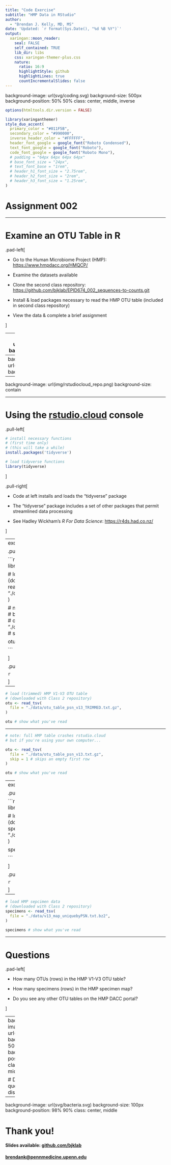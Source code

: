 ```yaml
---
title: "Code Exercise"
subtitle: "HMP Data in RStudio"  
author: 
  - "Brendan J. Kelly, MD, MS"
date: 'Updated: `r format(Sys.Date(), "%d %B %Y")`'
output:
  xaringan::moon_reader:
    seal: FALSE
    self_contained: TRUE
    lib_dir: libs
    css: xaringan-themer-plus.css
    nature:
      ratio: 16:9
      highlightStyle: github
      highlightLines: true
      countIncrementalSlides: false
---
```

background-image: url(svg/coding.svg)
background-size: 500px
background-position: 50% 50%
class: center, middle, inverse

```r
options(htmltools.dir.version = FALSE)
```

```r
library(xaringanthemer)
style_duo_accent(
  primary_color = "#011F5B",
  secondary_color = "#990000",
  inverse_header_color = "#FFFFFF",
  header_font_google = google_font("Roboto Condensed"),
  text_font_google = google_font("Roboto"),
  code_font_google = google_font("Roboto Mono"),
  # padding = "64px 64px 64px 64px"
  # base_font_size = "24px",
  # text_font_base = "1rem",
  # header_h1_font_size = "2.75rem",
  # header_h2_font_size = "2rem",
  # header_h3_font_size = "1.25rem",
)
```

# Assignment 002



---

# Examine an OTU Table in R

.pad-left[

- Go to the Human Microbiome Project (HMP): [https://www.hmpdacc.org/HMQCP/](https://www.hmpdacc.org/HMQCP/)

- Examine the datasets available

- Clone the second class repository:  
  [https://github.com/bjklab/EPID674_002_sequences-to-counts.git](https://github.com/bjklab/EPID674_002_sequences-to-counts.git)

- Install & load packages necessary to read the HMP OTU table (included in second class repository)

- View the data & complete a brief assignment

]



---
background-image: url(img/hmpdacc.png)
background-size: contain



---
background-image: url(img/hmpdacc_otus.png)
background-size: contain



---
background-image: url(img/rstudiocloud_repo.png)
background-size: contain



---

# Using the [rstudio.cloud](https://rstudio.cloud) console

.pull-left[

```r

# install necessary functions 
# (first time only)
# (this will take a while)
install.packages('tidyverse')

# load tidyverse functions
library(tidyverse)

```


]

.pull-right[

- Code at left installs and loads the "tidyverse" package

- The "tidyverse" package includes a set of other packages that permit streamlined data processing

- See Hadley Wickham's _R For Data Science_: [https://r4ds.had.co.nz/](https://r4ds.had.co.nz/)


]



---
exclude: TRUE

.pull-left[

```r
# make sure tidyverse loaded
library(tidyverse)

# load (trimmed) HMP V1-V3 OTU table 
# (downloaded with Class 2 repository)
otu <- read_tsv(
  file = 
    "./data/otu_table_psn_v13_TRIMMED.txt.gz",
)

# note: full HMP table crashes rstudio.cloud
# but if you're using your own computer...
#
# otu <- read_tsv(
#   file = "./data/otu_table_psn_v13.txt.gz",
#   skip = 1 # skips an empty first row
# )

otu # show what you've read


```


]

.pull-right[

```r

```


]



---

```r
# load (trimmed) HMP V1-V3 OTU table 
# (downloaded with Class 2 repository)
otu <- read_tsv(
  file = "./data/otu_table_psn_v13_TRIMMED.txt.gz",
)

otu # show what you've read


```




---

```r
# note: full HMP table crashes rstudio.cloud
# but if you're using your own computer...

otu <- read_tsv(
  file = "./data/otu_table_psn_v13.txt.gz",
  skip = 1 # skips an empty first row
)

otu # show what you've read


```




---
exclude: TRUE

.pull-left[

```r
# make sure tidyverse loaded
library(tidyverse)

# load HMP sepcimen data 
# (downloaded with Class 2 repository)
specimens <- read_tsv(
  file = 
    "./data/v13_map_uniquebyPSN.txt.bz2",
)


specimens # show what you've read


```


]

.pull-right[

```r

```


]



---

```r
# load HMP sepcimen data 
# (downloaded with Class 2 repository)
specimens <- read_tsv(
  file = "./data/v13_map_uniquebyPSN.txt.bz2",
)

specimens # show what you've read


```




---

# Questions

.pad-left[

- How many OTUs (rows) in the HMP V1-V3 OTU table?

- How many specimens (rows) in the HMP specimen map?

- Do you see any other OTU tables on the HMP DACC portal?

]


---
background-image: url(svg/coding.svg)
background-size: 500px
background-position: 50% 50%
class: center, middle, inverse

# Done!
### Post questions to the discussion board!



---
background-image: url(svg/bacteria.svg)
background-size: 100px
background-position: 98% 90%
class: center, middle

# Thank you!
#### Slides available: [github.com/bjklab](https://github.com/bjklab/EPID674_002_sequences-to-counts.git)
#### [brendank@pennmedicine.upenn.edu](brendank@pennmedicine.upenn.edu)




